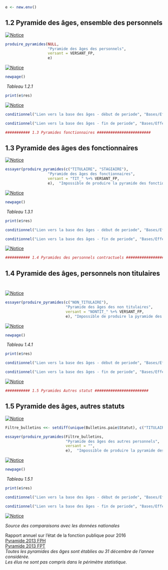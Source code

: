 
```{r }
e <- new.env()
```

## 1.2 Pyramide des âges, ensemble des personnels      
  
[![Notice](icones/Notice.png)](Docs/Notices/fiche_2.odt)    


```{r fig.height=8, fig.width=7}

produire_pyramides(NULL, 
                   "Pyramide des âges des personnels",
                   versant = VERSANT_FP, 
                   e)
```

  
[![Notice](icones/Notice.png)](Docs/Notices/fiche_3.odt)     


```{r }
newpage()
```

 
&nbsp;*Tableau 1.2.1*   
   

```{r }
print(e$res)
```

  
[![Notice](icones/Notice.png)](Docs/Notices/fiche_1.odt)   

```{r }
conditionnel("Lien vers la base des âges - début de periode", "Bases/Effectifs/" %+%  e$nom.fichier.avant %+% ".csv")  
```

   

```{r }
conditionnel("Lien vers la base des âges - fin de periode", "Bases/Effectifs/" %+%  e$nom.fichier.apres %+% ".csv")  
```

    
  
  
  
  
  


```{r }
########### 1.3 Pyramides fonctionnaires ########################
```


## 1.3 Pyramide des âges des fonctionnaires  &nbsp;
 
[![Notice](icones/Notice.png)](Docs/Notices/fiche_2.odt)    


```{r fig.height=8, fig.width=7}

essayer(produire_pyramides(c("TITULAIRE", "STAGIAIRE"), 
                   "Pyramide des âges des fonctionnaires",
                   versant = "TIT_" %+% VERSANT_FP,
                   e),  "Impossible de produire la pyramide des fonctionnaires")
```

  
[![Notice](icones/Notice.png)](Docs/Notices/fiche_3.odt)     
 

```{r }
newpage()
```

 
&nbsp;*Tableau 1.3.1*   
   

```{r }
print(e$res)
```

 

```{r }
conditionnel("Lien vers la base des âges - début de periode", "Bases/Effectifs/" %+%  e$nom.fichier.avant %+% ".csv")  
```

 

```{r }
conditionnel("Lien vers la base des âges - fin de periode", "Bases/Effectifs/" %+%  e$nom.fichier.apres %+% ".csv")  
```

[![Notice](icones/Notice.png)](Docs/Notices/fiche_1.odt)      
  
  
  
  
  
  
  


```{r }
########### 1.4 Pyramides des personnels contractuels ########################
```

## 1.4 Pyramide des âges, personnels non titulaires   &nbsp; 
 
[![Notice](icones/Notice.png)](Docs/Notices/fiche_2.odt)     
 

```{r fig.height=8, fig.width=7}

essayer(produire_pyramides(c("NON_TITULAIRE"), 
                           "Pyramide des âges des non titulaires", 
                           versant = "NONTIT_" %+% VERSANT_FP,
                           e), "Impossible de produire la pyramide des contractuels")
```

  
[![Notice](icones/Notice.png)](Docs/Notices/fiche_3.odt)     
 

```{r }
newpage()
```

 
&nbsp;*Tableau 1.4.1*   
   

```{r }
print(e$res)
```

 

```{r }
conditionnel("Lien vers la base des âges - début de periode", "Bases/Effectifs/" %+% e$nom.fichier.avant %+% ".csv")  
```

 

```{r }
conditionnel("Lien vers la base des âges - fin de periode", "Bases/Effectifs/" %+% e$nom.fichier.apres %+% ".csv")  
```

[![Notice](icones/Notice.png)](Docs/Notices/fiche_1.odt)      
  
  
  
  
  
  

```{r }
########### 1.5 Pyramides Autres statut ########################
```

## 1.5 Pyramide des âges, autres statuts  &nbsp; 
 
[![Notice](icones/Notice.png)](Docs/Notices/fiche_2.odt)   


```{r fig.height=8, fig.width=7}
Filtre_bulletins <<- setdiff(unique(Bulletins.paie$Statut), c("TITULAIRE", "NON_TITULAIRE", "STAGIAIRE")) 

essayer(produire_pyramides(Filtre_bulletins,
                           "Pyramide des âges des autres personnels",
                           versant = "",
                           e),  "Impossible de produire la pyramide des autres statuts")
```

  
[![Notice](icones/Notice.png)](Docs/Notices/fiche_3.odt)     
 
  
  
  
  
  


```{r }
newpage()
```

 
&nbsp;*Tableau 1.5.1*   
   

```{r }
print(e$res)
```

 

```{r }
conditionnel("Lien vers la base des âges - début de periode", "Bases/Effectifs/" %+% e$nom.fichier.avant %+% ".csv")  
```

 

```{r }
conditionnel("Lien vers la base des âges - fin de periode", "Bases/Effectifs/" %+% e$nom.fichier.apres %+% ".csv")  
```

[![Notice](icones/Notice.png)](Docs/Notices/fiche_1.odt)    
 
*Source des comparaisons avec les données nationales*      
        
Rapport annuel sur l'état de la fonction publique pour 2016      
[Pyramide 2013 FPH](Docs/insee_pyramide_fph_2013.csv)   
[Pyramide 2013 FPT](Docs/insee_pyramide_fpt_2013.csv)     
*Toutes les pyramides des âges sont établies au 31 décembre de l'annee considérée.*   
*Les élus ne sont pas compris dans le périmètre statistique.*     
  
  
  
  
  
  
